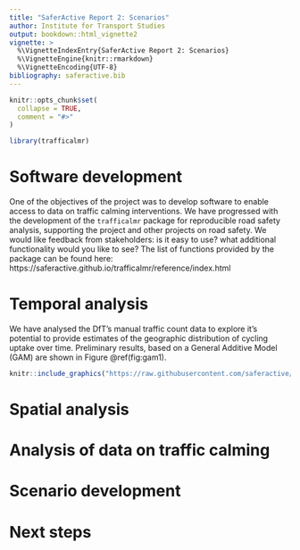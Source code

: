 ```yaml
---
title: "SaferActive Report 2: Scenarios"
author: Institute for Transport Studies
output: bookdown::html_vignette2
vignette: >
  %\VignetteIndexEntry{SaferActive Report 2: Scenarios}
  %\VignetteEngine{knitr::rmarkdown}
  %\VignetteEncoding{UTF-8}
bibliography: saferactive.bib
---
```


```r
knitr::opts_chunk$set(
  collapse = TRUE,
  comment = "#>"
)
```

```r
library(trafficalmr)
```

# Software development

One of the objectives of the project was to develop software to enable access to data on traffic calming interventions.
We have progressed with the development of the `trafficalmr` package for reproducible road safety analysis, supporting the project and other projects on road safety.
We would like feedback from stakeholders: is it easy to use? what additional functionality would you like to see? The list of functions provided by the package can be found here: https://saferactive.github.io/trafficalmr/reference/index.html

# Temporal analysis

We have analysed the DfT's manual traffic count data to explore it's potential to provide estimates of the geographic distribution of cycling uptake over time.
Preliminary results, based on a General Additive Model (GAM) are shown in Figure \@ref(fig:gam1).

```r
knitr::include_graphics("https://raw.githubusercontent.com/saferactive/saferactive/master/figures/cycle-uptake-la-london-smoothed.png")
```



# Spatial analysis


# Analysis of data on traffic calming


# Scenario development


# Next steps



